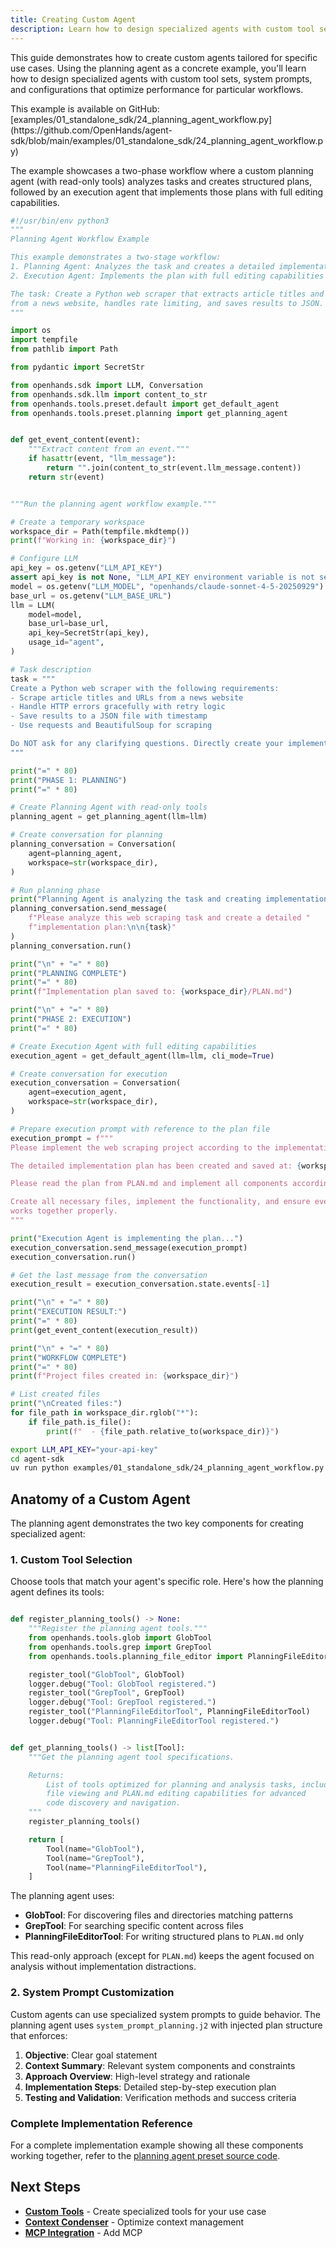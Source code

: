 ```yaml
---
title: Creating Custom Agent
description: Learn how to design specialized agents with custom tool sets
---
```


This guide demonstrates how to create custom agents tailored for specific use cases. Using the planning agent as a concrete example, you'll learn how to design specialized agents with custom tool sets, system prompts, and configurations that optimize performance for particular workflows.

<Note>
This example is available on GitHub: [examples/01_standalone_sdk/24_planning_agent_workflow.py](https://github.com/OpenHands/agent-sdk/blob/main/examples/01_standalone_sdk/24_planning_agent_workflow.py)
</Note>


The example showcases a two-phase workflow where a custom planning agent (with read-only tools) analyzes tasks and creates structured plans, followed by an execution agent that implements those plans with full editing capabilities.

```python icon="python" expandable examples/01_standalone_sdk/24_planning_agent_workflow.py
#!/usr/bin/env python3
"""
Planning Agent Workflow Example

This example demonstrates a two-stage workflow:
1. Planning Agent: Analyzes the task and creates a detailed implementation plan
2. Execution Agent: Implements the plan with full editing capabilities

The task: Create a Python web scraper that extracts article titles and URLs
from a news website, handles rate limiting, and saves results to JSON.
"""

import os
import tempfile
from pathlib import Path

from pydantic import SecretStr

from openhands.sdk import LLM, Conversation
from openhands.sdk.llm import content_to_str
from openhands.tools.preset.default import get_default_agent
from openhands.tools.preset.planning import get_planning_agent


def get_event_content(event):
    """Extract content from an event."""
    if hasattr(event, "llm_message"):
        return "".join(content_to_str(event.llm_message.content))
    return str(event)


"""Run the planning agent workflow example."""

# Create a temporary workspace
workspace_dir = Path(tempfile.mkdtemp())
print(f"Working in: {workspace_dir}")

# Configure LLM
api_key = os.getenv("LLM_API_KEY")
assert api_key is not None, "LLM_API_KEY environment variable is not set."
model = os.getenv("LLM_MODEL", "openhands/claude-sonnet-4-5-20250929")
base_url = os.getenv("LLM_BASE_URL")
llm = LLM(
    model=model,
    base_url=base_url,
    api_key=SecretStr(api_key),
    usage_id="agent",
)

# Task description
task = """
Create a Python web scraper with the following requirements:
- Scrape article titles and URLs from a news website
- Handle HTTP errors gracefully with retry logic
- Save results to a JSON file with timestamp
- Use requests and BeautifulSoup for scraping

Do NOT ask for any clarifying questions. Directly create your implementation plan.
"""

print("=" * 80)
print("PHASE 1: PLANNING")
print("=" * 80)

# Create Planning Agent with read-only tools
planning_agent = get_planning_agent(llm=llm)

# Create conversation for planning
planning_conversation = Conversation(
    agent=planning_agent,
    workspace=str(workspace_dir),
)

# Run planning phase
print("Planning Agent is analyzing the task and creating implementation plan...")
planning_conversation.send_message(
    f"Please analyze this web scraping task and create a detailed "
    f"implementation plan:\n\n{task}"
)
planning_conversation.run()

print("\n" + "=" * 80)
print("PLANNING COMPLETE")
print("=" * 80)
print(f"Implementation plan saved to: {workspace_dir}/PLAN.md")

print("\n" + "=" * 80)
print("PHASE 2: EXECUTION")
print("=" * 80)

# Create Execution Agent with full editing capabilities
execution_agent = get_default_agent(llm=llm, cli_mode=True)

# Create conversation for execution
execution_conversation = Conversation(
    agent=execution_agent,
    workspace=str(workspace_dir),
)

# Prepare execution prompt with reference to the plan file
execution_prompt = f"""
Please implement the web scraping project according to the implementation plan.

The detailed implementation plan has been created and saved at: {workspace_dir}/PLAN.md

Please read the plan from PLAN.md and implement all components according to it.

Create all necessary files, implement the functionality, and ensure everything
works together properly.
"""

print("Execution Agent is implementing the plan...")
execution_conversation.send_message(execution_prompt)
execution_conversation.run()

# Get the last message from the conversation
execution_result = execution_conversation.state.events[-1]

print("\n" + "=" * 80)
print("EXECUTION RESULT:")
print("=" * 80)
print(get_event_content(execution_result))

print("\n" + "=" * 80)
print("WORKFLOW COMPLETE")
print("=" * 80)
print(f"Project files created in: {workspace_dir}")

# List created files
print("\nCreated files:")
for file_path in workspace_dir.rglob("*"):
    if file_path.is_file():
        print(f"  - {file_path.relative_to(workspace_dir)}")
```

```bash Running the Example
export LLM_API_KEY="your-api-key"
cd agent-sdk
uv run python examples/01_standalone_sdk/24_planning_agent_workflow.py
```

## Anatomy of a Custom Agent

The planning agent demonstrates the two key components for creating specialized agent:

### 1. Custom Tool Selection

Choose tools that match your agent's specific role. Here's how the planning agent defines its tools:

```python

def register_planning_tools() -> None:
    """Register the planning agent tools."""
    from openhands.tools.glob import GlobTool
    from openhands.tools.grep import GrepTool
    from openhands.tools.planning_file_editor import PlanningFileEditorTool

    register_tool("GlobTool", GlobTool)
    logger.debug("Tool: GlobTool registered.")
    register_tool("GrepTool", GrepTool)
    logger.debug("Tool: GrepTool registered.")
    register_tool("PlanningFileEditorTool", PlanningFileEditorTool)
    logger.debug("Tool: PlanningFileEditorTool registered.")


def get_planning_tools() -> list[Tool]:
    """Get the planning agent tool specifications.

    Returns:
        List of tools optimized for planning and analysis tasks, including
        file viewing and PLAN.md editing capabilities for advanced
        code discovery and navigation.
    """
    register_planning_tools()

    return [
        Tool(name="GlobTool"),
        Tool(name="GrepTool"),
        Tool(name="PlanningFileEditorTool"),
    ]
```

The planning agent uses:
- **GlobTool**: For discovering files and directories matching patterns
- **GrepTool**: For searching specific content across files  
- **PlanningFileEditorTool**: For writing structured plans to `PLAN.md` only

This read-only approach (except for `PLAN.md`) keeps the agent focused on analysis without implementation distractions.

### 2. System Prompt Customization

Custom agents can use specialized system prompts to guide behavior. The planning agent uses `system_prompt_planning.j2` with injected plan structure that enforces:
1. **Objective**: Clear goal statement
2. **Context Summary**: Relevant system components and constraints
3. **Approach Overview**: High-level strategy and rationale
4. **Implementation Steps**: Detailed step-by-step execution plan
5. **Testing and Validation**: Verification methods and success criteria

### Complete Implementation Reference

For a complete implementation example showing all these components working together, refer to the [planning agent preset source code](https://github.com/OpenHands/agent-sdk/blob/main/openhands-tools/openhands/tools/preset/planning.py).

## Next Steps

- **[Custom Tools](/sdk/guides/custom-tools)** - Create specialized tools for your use case
- **[Context Condenser](/sdk/guides/context-condenser)** - Optimize context management
- **[MCP Integration](/sdk/guides/mcp)** - Add MCP

